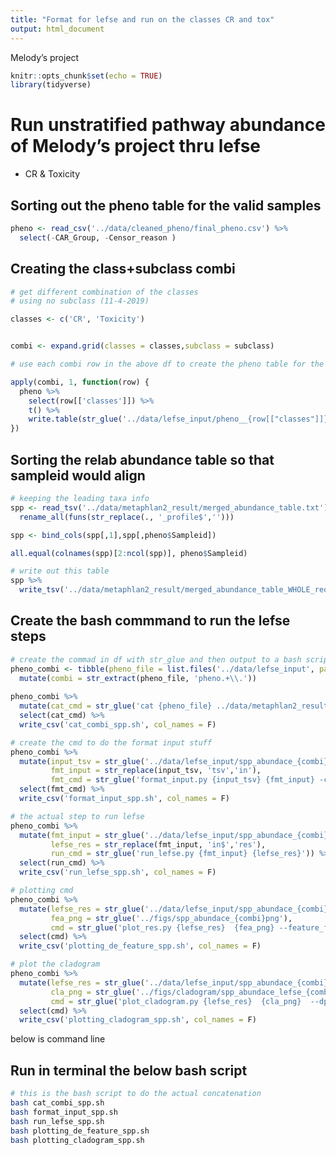 ```yaml
---
title: "Format for lefse and run on the classes CR and tox"
output: html_document
---
```

         
Melody's project

```r
knitr::opts_chunk$set(echo = TRUE)
library(tidyverse)
```

# Run unstratified pathway abundance of Melody's project thru lefse
* CR & Toxicity

## Sorting out the pheno table for the valid samples

```r
pheno <- read_csv('../data/cleaned_pheno/final_pheno.csv') %>% 
  select(-CAR_Group, -Censor_reason ) 
```

## Creating the class+subclass combi
 
```r
# get different combination of the classes
# using no subclass (11-4-2019)

classes <- c('CR', 'Toxicity')


combi <- expand.grid(classes = classes,subclass = subclass)

# use each combi row in the above df to create the pheno table for the lefse input

apply(combi, 1, function(row) {
  pheno %>% 
    select(row[['classes']]) %>% 
    t() %>% 
    write.table(str_glue('../data/lefse_input/pheno__{row[["classes"]]}.txt'), sep = '\t', quote = F, row.names = T, col.names = F)
})
```
   
## Sorting the relab abundance table so that sampleid would align  
  
```r
# keeping the leading taxa info 
spp <- read_tsv('../data/metaphlan2_result/merged_abundance_table.txt') %>% 
  rename_all(funs(str_replace(., '_profile$','')))

spp <- bind_cols(spp[,1],spp[,pheno$Sampleid]) 

all.equal(colnames(spp)[2:ncol(spp)], pheno$Sampleid)

# write out this table 
spp %>% 
  write_tsv('../data/metaphlan2_result/merged_abundance_table_WHOLE_reordered.tsv')
```

## Create the bash commmand to run the lefse steps

```r
# create the commad in df with str_glue and then output to a bash script
pheno_combi <- tibble(pheno_file = list.files('../data/lefse_input', pattern = '[Toxicity|CR].txt$', full.names = T)) %>% 
  mutate(combi = str_extract(pheno_file, 'pheno.+\\.')) 
 
pheno_combi %>% 
  mutate(cat_cmd = str_glue('cat {pheno_file} ../data/metaphlan2_result/merged_abundance_table_WHOLE_reordered.tsv > ../data/lefse_input/spp_abundace_{combi}tsv')) %>% 
  select(cat_cmd) %>% 
  write_csv('cat_combi_spp.sh', col_names = F)
```


```r
# create the cmd to do the format input stuff
pheno_combi %>% 
  mutate(input_tsv = str_glue('../data/lefse_input/spp_abundace_{combi}tsv'),
         fmt_input = str_replace(input_tsv, 'tsv','in'),
         fmt_cmd = str_glue('format_input.py {input_tsv} {fmt_input} -c 1 -u 2 -o 1000000')) %>% 
  select(fmt_cmd) %>% 
  write_csv('format_input_spp.sh', col_names = F)
```


```r
# the actual step to run lefse
pheno_combi %>% 
  mutate(fmt_input = str_glue('../data/lefse_input/spp_abundace_{combi}in'),
         lefse_res = str_replace(fmt_input, 'in$','res'),
         run_cmd = str_glue('run_lefse.py {fmt_input} {lefse_res}')) %>% 
  select(run_cmd) %>% 
  write_csv('run_lefse_spp.sh', col_names = F)
```


```r
# plotting cmd 
pheno_combi %>% 
  mutate(lefse_res = str_glue('../data/lefse_input/spp_abundace_{combi}res'),
         fea_png = str_glue('../figs/spp_abundace_{combi}png'),
         cmd = str_glue('plot_res.py {lefse_res}  {fea_png} --feature_font_size 4 --width 10 --dpi 300 --title {combi}')) %>% 
  select(cmd) %>% 
  write_csv('plotting_de_feature_spp.sh', col_names = F)
```


```r
# plot the cladogram   
pheno_combi %>% 
  mutate(lefse_res = str_glue('../data/lefse_input/spp_abundace_{combi}res'),
         cla_png = str_glue('../figs/cladogram/spp_abundace_lefse_{combi}png'),
         cmd = str_glue('plot_cladogram.py {lefse_res}  {cla_png}  --dpi 300 --format png --title {combi} --label_font_size 4')) %>% 
  select(cmd) %>% 
  write_csv('plotting_cladogram_spp.sh', col_names = F)
```



####################################### below is command line ##########################################

## Run in terminal the below bash script

```bash
# this is the bash script to do the actual concatenation 
bash cat_combi_spp.sh
bash format_input_spp.sh
bash run_lefse_spp.sh
bash plotting_de_feature_spp.sh
bash plotting_cladogram_spp.sh
```




